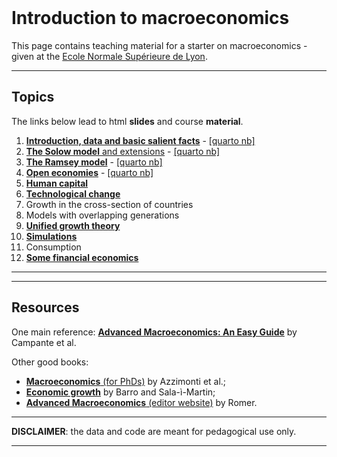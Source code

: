 <br/>  
<br/>  


Introduction to macroeconomics
================
This page contains teaching material for a starter on macroeconomics - given at the [Ecole Normale Supérieure de Lyon](https://www.ens-lyon.fr/en/). 

------------------------------------------------------------------------


Topics
----

The links below lead to html **slides** and course **material**.


01. <a href="files/macro/S01_intro.html" target="_blank">**Introduction, data and basic salient facts**</a> - <a href="files/macro/S01_intro.qmd" target="_blank">[quarto nb]</a>   
02. <a href="files/macro/S02_Solow.html" target="_blank">**The Solow model** and extensions</a> - <a href="files/macro/S02_Solow.qmd" target="_blank">[quarto nb]</a>    
03. <a href="files/macro/S03_Ramsey.html" target="_blank">**The Ramsey model**</a> - <a href="files/macro/S03_Ramsey.qmd" target="_blank">[quarto nb]</a>    
04. <a href="files/macro/S4_open.html" target="_blank">**Open economies**</a> - <a href="files/macro/S04_open.qmd" target="_blank">[quarto nb]</a>    
05. <a href="files/macro/S5_human_capital.html" target="_blank">**Human capital**</a>   
06. <a href="files/macro/S6_technology.html" target="_blank">**Technological change**</a>   
07. Growth in the cross-section of countries     
08. Models with overlapping generations     
09. <a href="files/macro/S7_unified_theory.html" target="_blank">**Unified growth theory**</a>      
10. <a href="files/macro/S8_Simulations.html" target="_blank">**Simulations**</a>       
11. Consumption
12. <a href="files/macro/S9_finance.html" target="_blank">**Some financial economics**</a>

---------


-----

Resources
----

One main reference: <a href="https://press.lse.ac.uk/site/books/m/10.31389/lsepress.ame/" target="_blank">**Advanced Macroeconomics: An Easy Guide**</a> by Campante et al.   

Other good books:

- <a href="https://phdmacrobook.org/downloads/" target="_blank">**Macroeconomics** (for PhDs)</a> by Azzimonti et al.;  
- <a href="http://piketty.pse.ens.fr/files/BarroSalaIMartin2004.pdf" target="_blank">**Economic growth**</a> by Barro and Sala-ì-Martin;    
- <a href="https://www.mheducation.com/highered/product/advanced-macroeconomics-romer/M9781260185218.html" target="_blank">**Advanced Macroeconomics** (editor website)</a> by Romer.




------------------------------------------------------------------------

**DISCLAIMER**: the data and code are meant for pedagogical use only. 

------------------------------------------------------------------------

